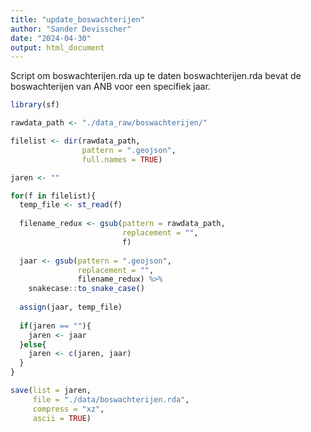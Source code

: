 ```yaml
---
title: "update_boswachterijen"
author: "Sander Devisscher"
date: "2024-04-30"
output: html_document
---
```


Script om boswachterijen.rda up te daten
boswachterijen.rda bevat de boswachterijen van ANB voor een specifiek jaar.

```r
library(sf)
```

```r
rawdata_path <- "./data_raw/boswachterijen/"

filelist <- dir(rawdata_path,
                pattern = ".geojson",
                full.names = TRUE)

jaren <- ""

for(f in filelist){
  temp_file <- st_read(f)
  
  filename_redux <- gsub(pattern = rawdata_path,
                         replacement = "",
                         f)
  
  jaar <- gsub(pattern = ".geojson",
               replacement = "",
               filename_redux) %>% 
    snakecase::to_snake_case()
  
  assign(jaar, temp_file)
  
  if(jaren == ""){
    jaren <- jaar
  }else{
    jaren <- c(jaren, jaar)
  }
}

save(list = jaren, 
     file = "./data/boswachterijen.rda", 
     compress = "xz", 
     ascii = TRUE)
```

